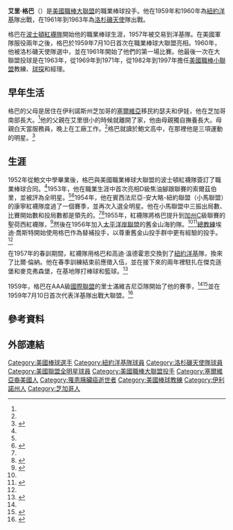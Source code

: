 {{Infobox baseball biography
|name= 艾里·格巴<br />Eli Grba
|position=[[投手|投手]]
|image=Eli Grba.jpg
|bats=右手
|throws=右手
|birth_date={{Birth date|1934|8|9}}
|birth_place={{flag|USA}}[[伊利諾伊州|伊利諾伊州]][[芝加哥|芝加哥]]
|death_date={{Death date and age|2019|1|14|1934|8|9}}
|death_place={{flag|USA}}[[阿拉巴馬州|阿拉巴馬州]][[弗洛倫斯_(阿拉巴馬州)|弗洛倫斯]]
|debutleague = 美國職棒大聯盟
|debutdate=7月10日
|debutyear=1959年
|debutteam=紐約洋基
|finalleague = 美國職棒大聯盟
|finaldate=8月4日
|finalyear=1963年
|finalteam=洛杉磯天使
|statleague = 美國職棒大聯盟
|stat1label=勝敗投數
|stat1value=28–33
|stat2label=[[防禦率|防禦率]]
|stat2value=4.48
|stat3label=[[三振|三振]]
|stat3value=255
|teams=
*[[紐約洋基|紐約洋基]] （{{mlby|1959}}–{{mlby|1960}}）
*[[洛杉磯天使|洛杉磯天使]] （{{mlby|1961}}–{{mlby|1963}}）
}}

'''艾里·格巴'''（{{bd|1934年|8月9日|2019年|1月14日|catIdx=Grba}}）是[[美國職棒大聯盟|美國職棒大聯盟]]的職業棒球投手。他在1959年和1960年為[[紐約洋基|紐約洋基]]隊出戰，在1961年到1963年為[[洛杉磯天使|洛杉磯天使]]隊出戰。

格巴在[[波士頓紅襪隊|波士頓紅襪隊]]開始他的職業棒球生涯，1957年被交易到洋基隊。在美國軍隊服役兩年之後，格巴於1959年7月10日首次在職業棒球大聯盟亮相。1960年，他被洛杉磯天使隊選中，並在1961年開始了他們的第一場比賽。他最後一次在大聯盟投球是在1963年，從1969年到1971年，從1982年到1997年擔任[[美國職棒小聯盟|美國職棒小聯盟]]教練、[[球探|球探]]和經理。

== 早年生活 ==
格巴的父母是居住在伊利諾斯州芝加哥的[[塞爾維亞|塞爾維亞]]移民約瑟夫和伊娃，他在芝加哥南部長大。<ref name=ocregister/>他的父親在艾里很小的時候就離開了家，他由母親獨自撫養長大。母親白天當服務員，晚上在工廠工作。<ref name=sabr/>格巴就讀於鮑文高中，在那裡他是三項運動的明星。<ref name=latimes_obit>{{cite web|url=https://www.latimes.com/local/obituaries/la-sp-angels-eli-grba-obit-20190115-story.html|title=Eli Grba, the original Angel, dies at 84|first=Maria|last=Torres|work=Los Angeles Times|date=January 16, 2019|access-date=January 28, 2019}}</ref>
== 生涯 ==
1952年從鮑文中學畢業後，格巴與美國職業棒球大聯盟的波士頓紅襪隊簽訂了職業棒球合同。<ref name=sabr/>1953年，他在職業生涯中首次亮相D級焦油腳跟聯賽的索爾茲伯里，並被評為全明星。<ref name=sabr/><ref>{{cite web|url=https://www.baseball-reference.com/register/team.cgi?id=6c235767 |title=1953 Salisbury Rocots Statistics |publisher=Baseball-Reference.com |date=January 1, 1970 |access-date=January 28, 2019}}</ref>1954年，他在賓西法尼亞-安大略-紐約聯盟（小馬聯盟）的康寧紅襪隊度過了一個賽季，並再次入選全明星。他在小馬聯盟中三振出局數、比賽開始數和投局數都是領先的。<ref name=sabr/><ref>{{cite web|url=https://www.baseball-reference.com/register/team.cgi?id=fdf22d8c |title=1954 Corning Red Sox Statistics |publisher=Baseball-Reference.com |date=January 1, 1970 |access-date=January 28, 2019}}</ref>1955年，紅襪隊將格巴提升到[[加州|加州]]C級聯賽的聖荷西紅襪隊，<ref>{{cite web|url=https://www.baseball-reference.com/register/team.cgi?id=ff46189a |title=1955 San Jose Red Sox Statistics |publisher=Baseball-Reference.com |date=January 1, 1970 |access-date=January 28, 2019}}</ref>然後在1956年加入[[太平洋岸聯盟|太平洋岸聯盟]]的舊金山海豹隊。<ref name=sabr/><ref>{{cite web|url=https://www.baseball-reference.com/register/team.cgi?id=7a35f445 |title=1956 San Francisco Seals Statistics |publisher=Baseball-Reference.com |date=January 1, 1970 |access-date=January 28, 2019}}</ref>[[總教練_(棒球)|總教練]]埃迪·喬斯特開始使用格巴作為替補投手，以尊重舊金山投手群中更有經驗的投手。<ref name=sabr/>

在1957年的春訓期間，紅襪隊用格巴和高迪·溫德霍恩交換到了[[紐約洋基|紐約洋基]]隊，換來了比爾·倫納。他在春季訓練結束前應徵入伍，並在接下來的兩年裡駐扎在傑克遜堡和麥克弗森堡，在基地隊打棒球和籃球。<ref name=sabr>{{cite web|url=https://sabr.org/bioproj/person/ea132183#sdendnote2sym|title=Eli Grba – Society for American Baseball Research|website=sabr.org|access-date=January 28, 2019}}</ref>

1959年，格巴在AAA級[[國際聯盟_(棒球)|國際聯盟]]的里士滿維吉尼亞隊開始了他的賽季，<ref name=sabr/><ref>{{cite web|url=https://www.baseball-reference.com/register/team.cgi?id=74a2534a |title=1959 Richmond Virginians Statistics |publisher=Baseball-Reference.com |date=January 1, 1970 |access-date=January 28, 2019}}</ref>並在1959年7月10日首次代表洋基隊出戰大聯盟。<ref name=ocregister>{{cite web|url=https://www.ocregister.com/2011/04/08/original-angel-grba-takes-mound/|title=Original Angel Grba takes mound|date=April 8, 2011|first=Marcia C.|last=Smith|work=Orange County Register|access-date=January 28, 2019}}</ref>
== 參考資料 ==
{{reflist}}
== 外部連結 ==
{{Commons category|Eli Grba}}
{{Baseballstats|mlb=115076|espn=22274|br=g/grbael01|fangraphs=1004979}}

{{DEFAULTSORT:Grba, Eli}}
[[Category:美國棒球選手|Category:美國棒球選手]]
[[Category:紐約洋基隊球員|Category:紐約洋基隊球員]]
[[Category:洛杉磯天使隊球員|Category:洛杉磯天使隊球員]]
[[Category:美國聯盟全明星球員|Category:美國聯盟全明星球員]]
[[Category:美國職棒大聯盟投手|Category:美國職棒大聯盟投手]]
[[Category:塞爾維亞裔美國人|Category:塞爾維亞裔美國人]]
[[Category:罹患胰臟癌逝世者|Category:罹患胰臟癌逝世者]]
[[Category:美國棒球教練|Category:美國棒球教練]]
[[Category:伊利諾州人|Category:伊利諾州人]]
[[Category:芝加哥人|Category:芝加哥人]]